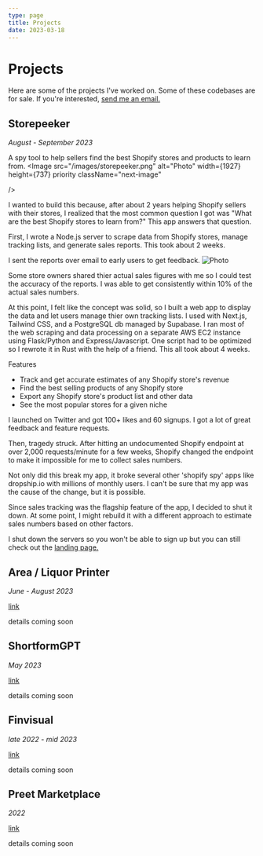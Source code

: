 ```yaml
---
type: page
title: Projects
date: 2023-03-18
---
```


# Projects

Here are some of the projects I've worked on. Some of these codebases are for sale. If you're interested, [send me an email.](mailto:max.c.walts@gmail.com)


## Storepeeker
*August - September 2023*

A spy tool to help sellers find the best Shopify stores and products to learn from.
<Image
  src="/images/storepeeker.png"
  alt="Photo"
  width={1927}
  height={737}
  priority
  className="next-image"

/>

I wanted to build this because, after about 2 years helping Shopify sellers with their stores, I realized that the most common question I got was "What are the best Shopify stores to learn from?" This app answers that question.

First, I wrote a Node.js server to scrape data from Shopify stores, manage tracking lists, and generate sales reports. This took about 2 weeks.

I sent the reports over email to early users to get feedback.
<Image
  src="/images/email-example.png"
  alt="Photo"
  width={1436}
  height={1286}
  priority
  className="next-image"
/>

Some store owners shared thier actual sales figures with me so I could test the accuracy of the reports. I was able to get consistently within 10% of the actual sales numbers.

At this point, I felt like the concept was solid, so I built a web app to display the data and let users manage thier own tracking lists. I used with Next.js, Tailwind CSS, and a PostgreSQL db managed by Supabase. I ran most of the web scraping and data processing on a separate AWS EC2 instance using Flask/Python and Express/Javascript. One script had to be optimized so I rewrote it in Rust with the help of a friend. This all took about 4 weeks.

Features
- Track and get accurate estimates of any Shopify store's revenue
- Find the best selling products of any Shopify store
- Export any Shopify store's product list and other data
- See the most popular stores for a given niche

I launched on Twitter and got 100+ likes and 60 signups. I got a lot of great feedback and feature requests.

Then, tragedy struck. After hitting an undocumented Shopify endpoint at over 2,000 requests/minute for a few weeks, Shopify changed the endpoint to make it impossible for me to collect sales numbers. 

Not only did this break my app, it broke several other 'shopify spy' apps like dropship.io with millions of monthly users. I can't be sure that my app was the cause of the change, but it is possible. 

Since sales tracking was the flagship feature of the app, I decided to shut it down. At some point, I might rebuild it with a different approach to estimate sales numbers based on other factors.

I shut down the servers so you won't be able to sign up but you can still check out the [landing page.](https://storepeeker.com)

## Area / Liquor Printer
*June - August 2023*

[link](https://www.liquorprinter.com/)

details coming soon




## ShortformGPT
*May 2023*

[link](https://shortformgpt.com/)


details coming soon



## Finvisual
*late 2022 - mid 2023*

[link](https://beta.finvisual.app)

details coming soon



## Preet Marketplace
*2022*

[link](https://preet.market)

details coming soon
